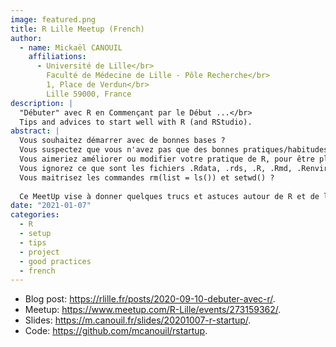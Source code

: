 ```yaml
---
image: featured.png
title: R Lille Meetup (French)
author:
  - name: Mickaël CANOUIL
    affiliations:
      - Université de Lille</br>
        Faculté de Médecine de Lille - Pôle Recherche</br>
        1, Place de Verdun</br>
        Lille 59000, France
description: |
  "Débuter" avec R en Commençant par le Début ...</br>
  Tips and advices to start well with R (and RStudio).
abstract: |
  Vous souhaitez démarrer avec de bonnes bases ?
  Vous suspectez que vous n'avez pas que des bonnes pratiques/habitudes ?
  Vous aimeriez améliorer ou modifier votre pratique de R, pour être plus efficace et plus autonome ?
  Vous ignorez ce que sont les fichiers .Rdata, .rds, .R, .Rmd, .Renviron et/ou .Rprofile ?
  Vous maitrisez les commandes rm(list = ls()) et setwd() ?
  
  Ce MeetUp vise à donner quelques trucs et astuces autour de R et de l'IDE Rstudio, ainsi qu'ouvrir la discussion sur quelques "règles/conventions" de bonnes pratiques dans un objectif de reproductibilité.
date: "2021-01-07"
categories:
  - R
  - setup
  - tips
  - project
  - good practices
  - french
---
```


- Blog post: <https://rlille.fr/posts/2020-09-10-debuter-avec-r/>.
- Meetup: <https://www.meetup.com/R-Lille/events/273159362/>.
- Slides: <https://m.canouil.fr/slides/20201007-r-startup/>.
- Code: <https://github.com/mcanouil/rstartup>.
